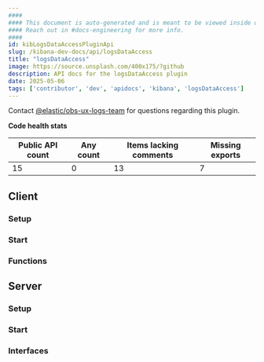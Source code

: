 ```yaml
---
####
#### This document is auto-generated and is meant to be viewed inside our experimental, new docs system.
#### Reach out in #docs-engineering for more info.
####
id: kibLogsDataAccessPluginApi
slug: /kibana-dev-docs/api/logsDataAccess
title: "logsDataAccess"
image: https://source.unsplash.com/400x175/?github
description: API docs for the logsDataAccess plugin
date: 2025-05-06
tags: ['contributor', 'dev', 'apidocs', 'kibana', 'logsDataAccess']
---
```




Contact [@elastic/obs-ux-logs-team](https://github.com/orgs/elastic/teams/obs-ux-logs-team) for questions regarding this plugin.

**Code health stats**

| Public API count  | Any count | Items lacking comments | Missing exports |
|-------------------|-----------|------------------------|-----------------|
| 15 | 0 | 13 | 7 |

## Client

### Setup
<DocDefinitionList data={[logsDataAccessObj.client.setup]}/>

### Start
<DocDefinitionList data={[logsDataAccessObj.client.start]}/>

### Functions
<DocDefinitionList data={logsDataAccessObj.client.functions}/>

## Server

### Setup
<DocDefinitionList data={[logsDataAccessObj.server.setup]}/>

### Start
<DocDefinitionList data={[logsDataAccessObj.server.start]}/>

### Interfaces
<DocDefinitionList data={logsDataAccessObj.server.interfaces}/>

